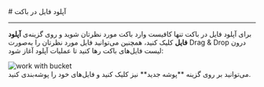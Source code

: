

<Layout>
<Head>
<title>مستندات آپلود فایل در باکت - لیارا</title>
<meta property="og:title" content="مستندات خدمات رایانش ابری لیارا" />
<meta property="og:description" content="مستندات مربوط به نحوه آپلود فایل در فضای ذخیره‌سازی ابری در لیارا"  />
<meta property="og:image" content="https://files.liara.ir/liara/logos/liara-poster.jpg" />
</Head>
# آپلود فایل در باکت
<hr className="mb-2" />

برای آپلود فایل در باکت
تنها کافیست وارد باکت مورد نظرتان شوید و روی گزینه‌ی **آپلود فایل** کلیک کنید، همچنین می‌توانید فایل مورد نظرتان را به‌صورت Drag & Drop درون لیست فایل‌های باکت رها کنید تا عملیات آپلود آغاز شود:


<div className="h-4" />
<img src="https://files.liara.ir/liara/old/buckets/upload-file.gif" alt="work with bucket" />
<div className="h-4" />
می‌توانید بر روی گزینه **پوشه جدید** نیز کلیک کنید و فایل‌های خود را پوشه‌بندی کنید.

</Layout>
